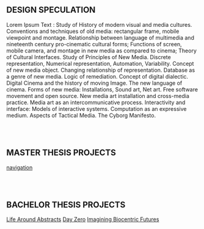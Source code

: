 
## DESIGN SPECULATION

Lorem Ipsum Text : Study of History of modern visual and media cultures. Conventions and techniques of old media: rectangular frame, mobile viewpoint and montage. Relationship between language of multimedia and nineteenth century pro-cinematic cultural forms; Functions of screen, mobile camera, and montage in new media as compared to cinema; Theory of Cultural Interfaces. Study of Principles of New Media. Discrete representation, Numerical representation, Automation, Variability. Concept of new media object. Changing relationship of representation. Database as a genre of new media. Logic of remediation. Concept of digital dialectic. Digital Cinema and the history of moving Image. The new language of cinema. Forms of new media: Installations, Sound art, Net art. Free software movement and open source. New media art installation and cross-media practice. Media art as an intercommunicative process. Interactivity and interface: Models of interactive systems. Computation as an expressive medium. Aspects of Tactical Media. The Cyborg Manifesto.

<br/><br/>
## MASTER THESIS PROJECTS

[navigation](/usage/navigation)

<br/><br/>
## BACHELOR THESIS PROJECTS

[Life Around Abstracts](/projects/btp-2019-life-around-abstracts)
[Day Zero](/projects/btp-2020-day-zero)
[Imagining Biocentric Futures](/projects/btp-2020-imagining-biocentric-futures)
